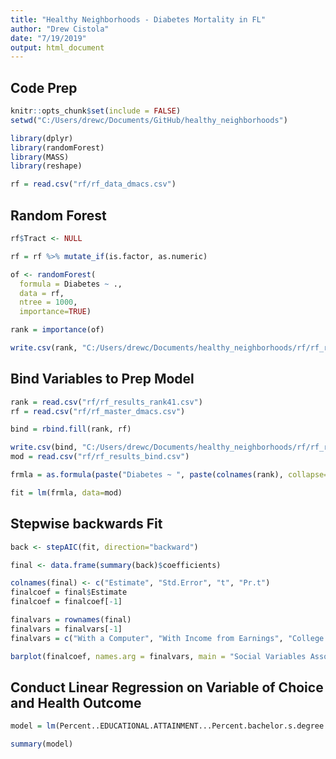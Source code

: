 ---
title: "Healthy Neighborhoods - Diabetes Mortality in FL"
author: "Drew Cistola"
date: "7/19/2019"
output: html_document
---

## Code Prep

```{r setup}
knitr::opts_chunk$set(include = FALSE)
setwd("C:/Users/drewc/Documents/GitHub/healthy_neighborhoods")

library(dplyr)
library(randomForest)
library(MASS)
library(reshape)

rf = read.csv("rf/rf_data_dmacs.csv")
```

## Random Forest

```{r rf}
rf$Tract <- NULL

rf = rf %>% mutate_if(is.factor, as.numeric)

of <- randomForest(
  formula = Diabetes ~ ., 
  data = rf, 
  ntree = 1000,
  importance=TRUE)

rank = importance(of)

write.csv(rank, "C:/Users/drewc/Documents/healthy_neighborhoods/rf/rf_results_rank.csv") # clean and transpose in excel
```

## Bind Variables to Prep Model

```{r rank}
rank = read.csv("rf/rf_results_rank41.csv")
rf = read.csv("rf/rf_master_dmacs.csv")

bind = rbind.fill(rank, rf)

write.csv(bind, "C:/Users/drewc/Documents/healthy_neighborhoods/rf/rf_results_bind.csv") #remove NA and clean in excel
mod = read.csv("rf/rf_results_bind.csv")

frmla = as.formula(paste("Diabetes ~ ", paste(colnames(rank), collapse=" + "), sep = ""))

fit = lm(frmla, data=mod)
```

## Stepwise backwards Fit

```{r back}
back <- stepAIC(fit, direction="backward")

final <- data.frame(summary(back)$coefficients)

colnames(final) <- c("Estimate", "Std.Error", "t", "Pr.t")
finalcoef = final$Estimate
finalcoef = finalcoef[-1] 

finalvars = rownames(final)
finalvars = finalvars[-1] 
finalvars = c("With a Computer", "With Income from Earnings", "College Educated", "With a Disability", "85 Years and Over", "62 Years and Over", "Born in U.S.", "Not in Labor Force with Public Coverage", "Householder in Household", "Not in Labor Force", "Nonfamily Households", "English Only Households", "Households with Children", "Housing Value $50,000 to $99,999", "With Social Security", "Householder Living Alone", "Married Females", "Family Households", "Males Widowed", "65 and Over Households")                                      

barplot(finalcoef, names.arg = finalvars, main = "Social Variables Assocaited with Diabetets Mortality", xlab = "Coefficient in Final Fit Model", col = "blue", las = 1, horiz = TRUE)
```

## Conduct Linear Regression on Variable of Choice and Health Outcome

```{r model}
model = lm(Percent..EDUCATIONAL.ATTAINMENT...Percent.bachelor.s.degree.or.higher ~ Diabetes, data = rf)

summary(model)
```
